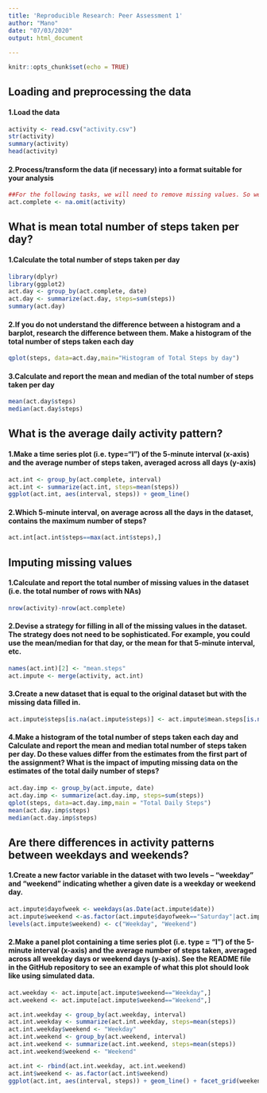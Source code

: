 ---
title: 'Reproducible Research: Peer Assessment 1'
author: "Mano"
date: "07/03/2020"
output: html_document
 
---

```{r setup, include=FALSE}
knitr::opts_chunk$set(echo = TRUE)
```

## Loading and preprocessing the data
####  1.Load the data
```{r}
activity <- read.csv("activity.csv")
str(activity)
summary(activity)
head(activity)
```
####  2.Process/transform the data (if necessary) into a format suitable for your analysis
```{r}
##For the following tasks, we will need to remove missing values. So we create a second version of the data without missing values.
act.complete <- na.omit(activity)
```

## What is mean total number of steps taken per day?
#### 1.Calculate the total number of steps taken per day
```{r}
library(dplyr)
library(ggplot2)
act.day <- group_by(act.complete, date)
act.day <- summarize(act.day, steps=sum(steps))
summary(act.day)
```

#### 2.If you do not understand the difference between a histogram and a barplot, research the difference between them. Make a histogram of the total number of steps taken each day

```{r}
qplot(steps, data=act.day,main="Histogram of Total Steps by day")
```

#### 3.Calculate and report the mean and median of the total number of steps taken per day
```{r}
mean(act.day$steps)
median(act.day$steps)
```


## What is the average daily activity pattern?

####  1.Make a time series plot (i.e. \color{red}{\verb|type = "l"|}type="l") of the 5-minute interval (x-axis) and the average number of steps taken, averaged across all days (y-axis)
```{r}
act.int <- group_by(act.complete, interval)
act.int <- summarize(act.int, steps=mean(steps))
ggplot(act.int, aes(interval, steps)) + geom_line()
```

####  2.Which 5-minute interval, on average across all the days in the dataset, contains the maximum number of steps?
```{r}
act.int[act.int$steps==max(act.int$steps),]
```


## Imputing missing values

####  1.Calculate and report the total number of missing values in the dataset (i.e. the total number of rows with NAs)
```{r}
nrow(activity)-nrow(act.complete)
```
####  2.Devise a strategy for filling in all of the missing values in the dataset. The strategy does not need to be sophisticated. For example, you could use the mean/median for that day, or the mean for that 5-minute interval, etc.
```{r}
names(act.int)[2] <- "mean.steps"
act.impute <- merge(activity, act.int)
```

####  3.Create a new dataset that is equal to the original dataset but with the missing data filled in.
```{r}
act.impute$steps[is.na(act.impute$steps)] <- act.impute$mean.steps[is.na(act.impute$steps)]
```
####  4.Make a histogram of the total number of steps taken each day and Calculate and report the mean and median total number of steps taken per day. Do these values differ from the estimates from the first part of the assignment? What is the impact of imputing missing data on the estimates of the total daily number of steps?
```{r}
act.day.imp <- group_by(act.impute, date)
act.day.imp <- summarize(act.day.imp, steps=sum(steps))
qplot(steps, data=act.day.imp,main = "Total Daily Steps")
mean(act.day.imp$steps)
median(act.day.imp$steps)
```


## Are there differences in activity patterns between weekdays and weekends?
####  1.Create a new factor variable in the dataset with two levels – “weekday” and “weekend” indicating whether a given date is a weekday or weekend day.
```{r}
act.impute$dayofweek <- weekdays(as.Date(act.impute$date))
act.impute$weekend <-as.factor(act.impute$dayofweek=="Saturday"|act.impute$dayofweek=="Sunday")
levels(act.impute$weekend) <- c("Weekday", "Weekend")
```

####  2.Make a panel plot containing a time series plot (i.e. type = “l”) of the 5-minute interval (x-axis) and the average number of steps taken, averaged across all weekday days or weekend days (y-axis). See the README file in the GitHub repository to see an example of what this plot should look like using simulated data.
```{r}
act.weekday <- act.impute[act.impute$weekend=="Weekday",]
act.weekend <- act.impute[act.impute$weekend=="Weekend",]

act.int.weekday <- group_by(act.weekday, interval)
act.int.weekday <- summarize(act.int.weekday, steps=mean(steps))
act.int.weekday$weekend <- "Weekday"
act.int.weekend <- group_by(act.weekend, interval)
act.int.weekend <- summarize(act.int.weekend, steps=mean(steps))
act.int.weekend$weekend <- "Weekend"

act.int <- rbind(act.int.weekday, act.int.weekend)
act.int$weekend <- as.factor(act.int$weekend)
ggplot(act.int, aes(interval, steps)) + geom_line() + facet_grid(weekend ~ .)+ ggtitle("Comparison of Average Number of Steps in Each Interval")

```

